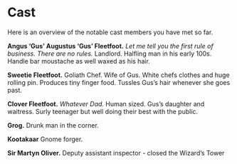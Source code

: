 # Cast

Here is an overview of the notable cast members you have met so far.

**Angus 'Gus' Augustus ‘Gus’ Fleetfoot.** 
*Let me tell you the first rule of business. There are no rules.* 
Landlord. Halfling man in his early 100s. Handle bar moustache as well waxed as his hair.

**Sweetie Fleetfoot.**
Goliath Chef. Wife of Gus. White chefs clothes and huge rolling pin. Produces tiny finger food. Tussles Gus’s hair whenever she goes past.

**Clover Fleetfoot.** 
*Whatever Dad.*
Human sized. Gus’s daughter and waitress. Surly teenager but well doing their best with the public.

**Grog.** 
Drunk man in the corner.

**Kootakaar** 
Gnome forger.

**Sir Martyn Oliver.** 
Deputy assistant inspector - closed the Wizard's Tower

